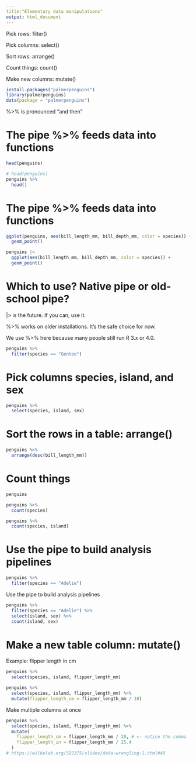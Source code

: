 ```yaml
---
title:"Elementary data manipulations"
output: html_document
---
```


Pick rows: filter()

Pick columns: select()

Sort rows: arrange()

Count things: count()

Make new columns: mutate()

```r
install.packages("palmerpenguins")
library(palmerpenguins)
data(package = "palmerpenguins")
```

%>% is pronounced "and then"

# The pipe %>% feeds data into functions

```r
head(penguins)
```

```r
# head(penguins)
penguins %>%
  head()
```

# The pipe %>% feeds data into functions

```r
ggplot(penguins, aes(bill_length_mm, bill_depth_mm, color = species)) +
  geom_point()

penguins |>
  ggplot(aes(bill_length_mm, bill_depth_mm, color = species)) +
  geom_point()
```

# Which to use? Native pipe or old-school pipe?
|> is the future. If you can, use it.

%>% works on older installations. It's the safe choice for now.

We use %>% here because many people still run R 3.x or 4.0.
```r

penguins %>%
  filter(species == "Gentoo")
```
# Pick columns species, island, and sex
```r

penguins %>%
  select(species, island, sex)
```
# Sort the rows in a table: arrange()
```r

penguins %>%
  arrange(desc(bill_length_mm))
```
# Count things
```r

penguins
```

```r

penguins %>%
  count(species)
```

```r

penguins %>%
  count(species, island)
```

# Use the pipe to build analysis pipelines

```r

penguins %>%
  filter(species == "Adelie")
```
Use the pipe to build analysis pipelines
```r

penguins %>%
  filter(species == "Adelie") %>%
  select(island, sex) %>%
  count(island, sex)
```
# Make a new table column: mutate()
Example: flipper length in cm
```r

penguins %>%
  select(species, island, flipper_length_mm)
```
```r

penguins %>%
  select(species, island, flipper_length_mm) %>%
  mutate(flipper_length_cm = flipper_length_mm / 10)
```

Make multiple columns at once
```r

penguins %>%
  select(species, island, flipper_length_mm) %>%
  mutate(
    flipper_length_cm = flipper_length_mm / 10, # <- notice the comma
    flipper_length_in = flipper_length_mm / 25.4
  )
# https://wilkelab.org/SDS375/slides/data-wrangling-1.html#40
```
